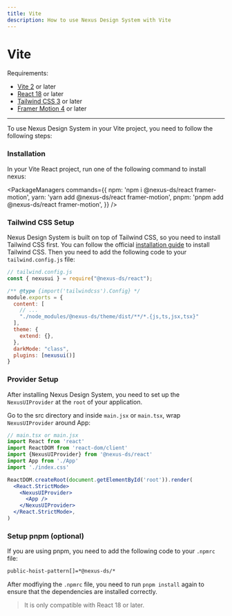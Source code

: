 ```yaml
---
title: Vite
description: How to use Nexus Design System with Vite
---
```


# Vite

Requirements:

- [Vite 2](https://vitejs.dev/) or later
- [React 18](https://reactjs.org/) or later
- [Tailwind CSS 3](https://tailwindcss.com/docs/guides/vite#react) or later
- [Framer Motion 4](https://www.framer.com/motion/) or later

------

<CarbonAd />

To use Nexus Design System in your Vite project, you need to follow the following steps:

<Steps>

### Installation

In your Vite React project, run one of the following command to install nexus:

<PackageManagers
  commands={{
    npm: 'npm i @nexus-ds/react framer-motion',
    yarn: 'yarn add @nexus-ds/react framer-motion',
    pnpm: 'pnpm add @nexus-ds/react framer-motion',
  }}
/>

### Tailwind CSS Setup

Nexus Design System is built on top of Tailwind CSS, so you need to install Tailwind CSS first. You can follow the official
[installation guide](https://tailwindcss.com/docs/guides/vite#react) to install Tailwind CSS. Then you need to add 
the following code to your `tailwind.config.js` file:


```js {8,13-14}
// tailwind.config.js
const { nexusui } = require("@nexus-ds/react");

/** @type {import('tailwindcss').Config} */
module.exports = {
  content: [
    // ...
    "./node_modules/@nexus-ds/theme/dist/**/*.{js,ts,jsx,tsx}"
  ],
  theme: {
    extend: {},
  },
  darkMode: "class",
  plugins: [nexusui()]
}
```

### Provider Setup

After installing Nexus Design System, you need to set up the `NexusUIProvider` at the `root` of your application.

Go to the src directory and inside `main.jsx` or `main.tsx`, wrap `NexusUIProvider` around App:

```jsx
// main.tsx or main.jsx
import React from 'react'
import ReactDOM from 'react-dom/client'
import {NexusUIProvider} from '@nexus-ds/react'
import App from './App'
import './index.css'

ReactDOM.createRoot(document.getElementById('root')).render(
  <React.StrictMode>
    <NexusUIProvider>
      <App />
    </NexusUIProvider>
  </React.StrictMode>,
)
```

### Setup pnpm (optional)

If you are using pnpm, you need to add the following code to your `.npmrc` file:

```bash
public-hoist-pattern[]=*@nexus-ds/*
```

After modfiying the `.npmrc` file, you need to run `pnpm install` again to ensure that the dependencies are installed correctly.

</Steps>

<Blockquote
 color="warning"
>
  It is only compatible with React 18 or later. 
</Blockquote>
